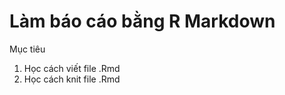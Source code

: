 # Làm báo cáo bằng R Markdown

::: callout-tip
Mục tiêu

1.  Học cách viết file .Rmd
2.  Học cách knit file .Rmd
:::
